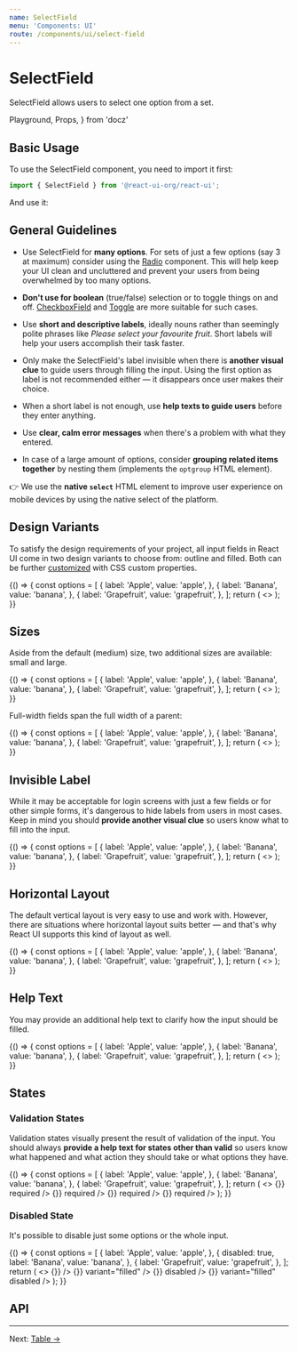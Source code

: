 ```yaml
---
name: SelectField
menu: 'Components: UI'
route: /components/ui/select-field
---
```


# SelectField

SelectField allows users to select one option from a set.

  Playground,
  Props,
} from 'docz'

## Basic Usage

To use the SelectField component, you need to import it first:

```js
import { SelectField } from '@react-ui-org/react-ui';
```

And use it:

<Playground>
  <SelectField
    id="my-select-field"
    label="Your favourite fruit"
    options={[
      {
        label: 'Apple',
        value: 'apple',
      },
      {
        label: 'Banana',
        value: 'banana',
      },
      {
        label: 'Grapefruit',
        value: 'grapefruit',
      },
    ]}
  />
</Playground>

## General Guidelines

- Use SelectField for **many options**. For sets of just a few options
  (say 3 at maximum) consider using the [Radio](/components/ui/radio) component.
  This will help keep your UI clean and uncluttered and prevent your users from
  being overwhelmed by too many options.

- **Don't use for boolean** (true/false) selection or to toggle things on and
  off. [CheckboxField](/components/ui/checkbox-field) and
  [Toggle](/components/ui/toggle) are more suitable for such cases.

- Use **short and descriptive labels**, ideally nouns rather than seemingly
  polite phrases like _Please select your favourite fruit_. Short labels will
  help your users accomplish their task faster.

- Only make the SelectField's label invisible when there is **another visual
  clue** to guide users through filling the input. Using the first option as
  label is not recommended either — it disappears once user makes their choice.

- When a short label is not enough, use **help texts to guide users** before
  they enter anything.

- Use **clear, calm error messages** when there's a problem with what they
  entered.

- In case of a large amount of options, consider **grouping related items
  together** by nesting them (implements the `optgroup` HTML element).

👉 We use the **native `select`** HTML element to improve user experience on
mobile devices by using the native select of the platform.

## Design Variants

To satisfy the design requirements of your project, all input fields in React UI
come in two design variants to choose from: outline and filled. Both can be
further [customized](/getting-started/theming) with CSS custom properties.

<Playground>
  {() => {
    const options = [
      {
        label: 'Apple',
        value: 'apple',
      },
      {
        label: 'Banana',
        value: 'banana',
      },
      {
        label: 'Grapefruit',
        value: 'grapefruit',
      },
    ];
    return (
      <>
        <SelectField
          id="my-select-field-outline"
          label="Your favourite fruit"
          options={options}
        />
        <SelectField
          id="my-select-field-filled"
          label="Your favourite fruit"
          options={options}
          variant="filled"
        />
      </>
    );
  }}
</Playground>

## Sizes

Aside from the default (medium) size, two additional sizes are available: small
and large.

<Playground>
  {() => {
    const options = [
      {
        label: 'Apple',
        value: 'apple',
      },
      {
        label: 'Banana',
        value: 'banana',
      },
      {
        label: 'Grapefruit',
        value: 'grapefruit',
      },
    ];
    return (
      <>
        <SelectField
          id="my-select-field-outline-small"
          label="Your favourite fruit"
          options={options}
          size="small"
        />
        <SelectField
          id="my-select-field-outline-medium"
          label="Your favourite fruit"
          options={options}
        />
        <SelectField
          id="my-select-field-outline-large"
          label="Your favourite fruit"
          options={options}
          size="large"
        />
        <SelectField
          id="my-select-field-filled-small"
          label="Your favourite fruit"
          options={options}
          size="small"
          variant="filled"
        />
        <SelectField
          id="my-select-field-filled-medium"
          label="Your favourite fruit"
          options={options}
          variant="filled"
        />
        <SelectField
          id="my-select-field-filled-large"
          label="Your favourite fruit"
          options={options}
          size="large"
          variant="filled"
        />
      </>
    );
  }}
</Playground>

Full-width fields span the full width of a parent:

<Playground>
  {() => {
    const options = [
      {
        label: 'Apple',
        value: 'apple',
      },
      {
        label: 'Banana',
        value: 'banana',
      },
      {
        label: 'Grapefruit',
        value: 'grapefruit',
      },
    ];
    return (
      <>
        <SelectField
          id="my-select-field-outline-full-width"
          label="Your favourite fruit"
          options={options}
          fullWidth
        />
        <SelectField
          id="my-select-field-filled-full-width"
          label="Your favourite fruit"
          options={options}
          variant="filled"
          fullWidth
        />
      </>
    );
  }}
</Playground>

## Invisible Label

While it may be acceptable for login screens with just a few fields or for other
simple forms, it's dangerous to hide labels from users in most cases. Keep in
mind you should **provide another visual clue** so users know what to fill into
the input.

<Playground>
  {() => {
    const options = [
      {
        label: 'Apple',
        value: 'apple',
      },
      {
        label: 'Banana',
        value: 'banana',
      },
      {
        label: 'Grapefruit',
        value: 'grapefruit',
      },
    ];
    return (
      <>
        <SelectField
          id="my-select-field-outline-hidden-label"
          label="Your favourite fruit"
          isLabelVisible={false}
          options={options}
        />
        <SelectField
          id="my-select-field-filled-hidden-label"
          label="Your favourite fruit"
          isLabelVisible={false}
          options={options}
          variant="filled"
        />
      </>
    );
  }}
</Playground>

## Horizontal Layout

The default vertical layout is very easy to use and work with. However, there
are situations where horizontal layout suits better — and that's why React UI
supports this kind of layout as well.

<Playground>
  {() => {
    const options = [
      {
        label: 'Apple',
        value: 'apple',
      },
      {
        label: 'Banana',
        value: 'banana',
      },
      {
        label: 'Grapefruit',
        value: 'grapefruit',
      },
    ];
    return (
      <>
        <SelectField
          id="my-select-field-outline-horizontal"
          label="Your favourite fruit"
          layout="horizontal"
          options={options}
        />
        <SelectField
          id="my-select-field-filled-horizontal"
          label="Your favourite fruit"
          layout="horizontal"
          options={options}
          variant="filled"
        />
        <SelectField
          id="my-select-field-outline-horizontal-full-width"
          label="Your favourite fruit"
          layout="horizontal"
          options={options}
          fullWidth
        />
        <SelectField
          id="my-select-field-filled-horizontal-full-width"
          label="Your favourite fruit"
          layout="horizontal"
          options={options}
          variant="filled"
          fullWidth
        />
        <SelectField
          id="my-select-field-outline-horizontal-full-width-invisible-label"
          isLabelVisible={false}
          label="Your favourite fruit"
          layout="horizontal"
          options={options}
          fullWidth
        />
        <SelectField
          id="my-select-field-filled-horizontal-full-width-invisible-label"
          isLabelVisible={false}
          label="Your favourite fruit"
          layout="horizontal"
          options={options}
          variant="filled"
          fullWidth
        />
      </>
    );
  }}
</Playground>

## Help Text

You may provide an additional help text to clarify how the input should be
filled.

<Playground>
  {() => {
    const options = [
      {
        label: 'Apple',
        value: 'apple',
      },
      {
        label: 'Banana',
        value: 'banana',
      },
      {
        label: 'Grapefruit',
        value: 'grapefruit',
      },
    ];
    return (
      <>
        <SelectField
          id="my-select-field-outline-help-text"
          label="Your favourite fruit"
          options={options}
          helperText="Choose one or more kinds of fruit to feel happy."
        />
        <SelectField
          id="my-select-field-filled-help-text"
          label="Your favourite fruit"
          options={options}
          variant="filled"
          helperText="Choose one or more kinds of fruit to feel happy."
        />
        <SelectField
          id="my-select-field-outline-help-text-horizontal"
          label="Your favourite fruit"
          layout="horizontal"
          options={options}
          helperText="Choose one or more kinds of fruit to feel happy."
        />
        <SelectField
          id="my-select-field-filled-help-text-horizontal"
          label="Your favourite fruit"
          layout="horizontal"
          options={options}
          helperText="Choose one or more kinds of fruit to feel happy."
          variant="filled"
        />
        <SelectField
          id="my-select-field-outline-help-text-horizontal-full-width"
          label="Your favourite fruit"
          layout="horizontal"
          options={options}
          helperText="Choose one or more kinds of fruit to feel happy."
          fullWidth
        />
        <SelectField
          id="my-select-field-filled-help-text-horizontal-full-width"
          label="Your favourite fruit"
          layout="horizontal"
          options={options}
          variant="filled"
          helperText="Choose one or more kinds of fruit to feel happy."
          fullWidth
        />
      </>
    );
  }}
</Playground>

## States

### Validation States

Validation states visually present the result of validation of the input. You
should always **provide a help text for states other than valid** so users know
what happened and what action they should take or what options they have.

<Playground>
  {() => {
    const options = [
      {
        label: 'Apple',
        value: 'apple',
      },
      {
        label: 'Banana',
        value: 'banana',
      },
      {
        label: 'Grapefruit',
        value: 'grapefruit',
      },
    ];
    return (
      <>
        <SelectField
          id="my-select-field-outline-success"
          label="Your favourite fruit"
          options={options}
          validationState="valid"
          value="apple"
          helperText="Great, they're in stock!"
          changeHandler={() => {}}
          required
        />
        <SelectField
          id="my-select-field-outline-warning"
          label="Your favourite fruit"
          options={options}
          validationState="warning"
          value="grapefruit"
          helperText="Oh, really?"
          changeHandler={() => {}}
          required
        />
        <SelectField
          id="my-select-field-outline-error"
          label="Your favourite fruit"
          options={options}
          validationState="invalid"
          helperText="You must select at least one kind of fruit."
          required
        />
        <SelectField
          id="my-select-field-filled-success"
          label="Your favourite fruit"
          options={options}
          validationState="valid"
          value="apple"
          variant="filled"
          helperText="Great, they're in stock!"
          changeHandler={() => {}}
          required
        />
        <SelectField
          id="my-select-field-filled-warning"
          label="Your favourite fruit"
          options={options}
          validationState="warning"
          value="grapefruit"
          variant="filled"
          helperText="Oh, really?"
          changeHandler={() => {}}
          required
        />
        <SelectField
          id="my-select-field-filled-error"
          label="Your favourite fruit"
          options={options}
          validationState="invalid"
          variant="filled"
          helperText="You must select at least one kind of fruit."
          required
        />
      </>
    );
  }}
</Playground>

### Disabled State

It's possible to disable just some options or the whole input.

<Playground>
  {() => {
    const options = [
      {
        label: 'Apple',
        value: 'apple',
      },
      {
        disabled: true,
        label: 'Banana',
        value: 'banana',
      },
      {
        label: 'Grapefruit',
        value: 'grapefruit',
      },
    ];
    return (
      <>
        <SelectField
          id="my-select-field-outline-disabled-option"
          label="Your favourite fruit"
          options={options}
          value="apple"
          changeHandler={() => {}}
        />
        <SelectField
          id="my-select-field-filled-disabled-option"
          label="Your favourite fruit"
          options={options}
          value="apple"
          changeHandler={() => {}}
          variant="filled"
        />
        <SelectField
          id="my-select-field-outline-disabled"
          label="Your favourite fruit"
          options={options}
          value="apple"
          changeHandler={() => {}}
          disabled
        />
        <SelectField
          id="my-select-field-filled-disabled"
          label="Your favourite fruit"
          options={options}
          value="apple"
          changeHandler={() => {}}
          variant="filled"
          disabled
        />
      </>
    );
  }}
</Playground>

## API

<Props of={SelectField} />

---

Next: [Table →](/components/ui/table)
